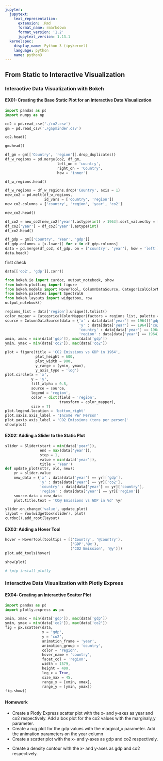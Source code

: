 ```yaml
---
jupyter:
  jupytext:
    text_representation:
      extension: .Rmd
      format_name: rmarkdown
      format_version: '1.2'
      jupytext_version: 1.13.1
  kernelspec:
    display_name: Python 3 (ipykernel)
    language: python
    name: python3
---
```


<h2>From Static to Interactive Visualization</h2>


<h3>Interactive Data Visualization with Bokeh</h3>


<h4>EX01: Creating the Base Static Plot for an Interactive Data Visualization
</h4>

```python
import pandas as pd
import numpy as np
```

```python
co2 = pd.read_csv('./co2.csv')
gm = pd.read_csv('./gapminder.csv')
```

```python
co2.head()
```

```python
gm.head()
```

```python
df_gm = gm[['Country', 'region']].drop_duplicates()
df_w_regions = pd.merge(co2, df_gm, 
                        left_on = 'country', 
                        right_on = 'Country', 
                        how = 'inner')
```

```python
df_w_regions.head()
```

```python
df_w_regions = df_w_regions.drop('Country', axis = 1)
new_co2 = pd.melt(df_w_regions, 
                  id_vars = ['country', 'region'])
new_co2.columns = ['country', 'region', 'year', 'co2']
```

```python
new_co2.head()
```

```python
df_co2 = new_co2[new_co2['year'].astype(int) > 1963].sort_values(by = ['country', 'year'])
df_co2['year'] = df_co2['year'].astype(int)
df_co2.head()
```

```python
df_gdp = gm[['Country', 'Year', 'gdp']]
df_gdp.columns = [x.lower() for x in df_gdp.columns]
data = pd.merge(df_co2, df_gdp, on = ['country', 'year'], how = 'left').dropna()
data.head()
```

first check

```python
data[['co2', 'gdp']].corr()
```

```python
from bokeh.io import curdoc, output_notebook, show
from bokeh.plotting import figure
from bokeh.models import HoverTool, ColumnDataSource, CategoricalColorMapper, Slider
from bokeh.palettes import Spectral6
from bokeh.layouts import widgetbox, row
output_notebook()
```

```python
regions_list = data['region'].unique().tolist()
color_mapper = CategoricalColorMapper(factors = regions_list, palette = Spectral6)
source = ColumnDataSource(data = {'x' : data[data['year'] == 1964]['gdp'],
                                  'y' : data[data['year'] == 1964]['co2'],
                                  'country' : data[data['year'] == 1964]['country'],
                                  'region' : data[data['year'] == 1964]['region']})
xmin, xmax = min(data['gdp']), max(data['gdp'])
ymin, ymax = min(data['co2']), max(data['co2'])
```

```python
plot = figure(title = 'CO2 Emissions vs GDP in 1964',
              plot_height = 600,
              plot_width = 900,
              y_range = (ymin, ymax),
              y_axis_type = 'log')
plot.circle(x = 'x',
            y = 'y', 
            fill_alpha = 0.8,
            source = source,
            legend = 'region',
            color = dict(field = 'region',
                         transform = color_mapper),
            size = 7)
plot.legend.location = 'bottom_right'
plot.xaxis.axis_label = 'Income Per Person'
plot.yaxis.axis_label = 'CO2 Emissions (tons per person)'
show(plot)
```

<h4>EX02: Adding a Slider to the Static Plot</h4>

```python
slider = Slider(start = min(data['year']),
                end = max(data['year']),
                step = 1,
                value = min(data['year']),
                title = 'Year')
def update_plot(sttr, old, new):
    yr = slider.value
    new_data = {'x' : data[data['year'] == yr]['gdp'],
                'y' : data[data['year'] == yr]['co2'],
                'country' : data[data['year'] == yr]['country'],
                'region' : data[data['year'] == yr]['region']}
    source.data = new_data
    plot.title.text = 'CO@ Emissions vs GDP in %d' %yr
```

```python
slider.on_change('value', update_plot)
layout = row(widgetbox(slider), plot)
curdoc().add_root(layout)
```

<h4>EX03: Adding a Hover Tool</h4>

```python
hover = HoverTool(tooltips = [('Country', '@country'),
                              ('GDP','@x'),
                              ('CO2 Emission', '@y')])
plot.add_tools(hover)
```

```python
show(plot)
```

```python
# !pip install plotly
```

<h3>Interactive Data Visualization with Plotly Express</h3>


<h4>EX04: Creating an Interactive Scatter Plot</h4> 

```python
import pandas as pd
import plotly.express as px

xmin, xmax = min(data['gdp']), max(data['gdp'])
ymin, ymax = min(data['co2']), max(data['co2'])
fig = px.scatter(data, 
                 x = 'gdp',
                 y = 'co2',
                 animation_frame = 'year',
                 animation_group = 'country',
                 color = 'region',
                 hover_name = 'country',
                 facet_col = 'region',
                 width = 1579,
                 height = 400, 
                 log_x = True,
                 size_max = 45,
                 range_x = [xmin, xmax],
                 range_y = [ymin, ymax])
fig.show()
```

<h4>Homework</h4>


<ul>
    <li>Create a Plotly Express scatter plot with the x- and y-axes as year and co2 respectively. Add a box plot for the co2 values with the marginaly_y parameter.
    <li>Create a rug plot for the gdp values with the marginal_x parameter. Add the
animation parameters on the year column
    <li>Create a scatter plot with the x- and y-axes as gdp and co2 respectively.
    <li>Create a density contour with the x- and y-axes as gdp and co2 respectively.

```python

```
